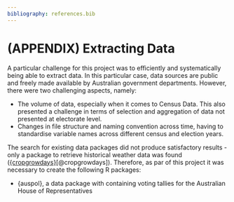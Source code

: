 ```yaml
---
bibliography: references.bib
---
```


# (APPENDIX) Extracting Data

A particular challenge for this project was to efficiently and systematically being able to extract data. In this particular case, data sources are public and freely made available by Australian government departments. However, there were two challenging aspects, namely:

-   The volume of data, especially when it comes to Census Data. This also presented a challenge in terms of selection and aggregation of data not presented at electorate level.
-   Changes in file structure and naming convention across time, having to standardise variable names across different census and election years.

The search for existing data packages did not produce satisfactory results - only a package to retrieve historical weather data was found ([{cropgrowdays}](https://gitlab.com/petebaker/cropgrowdays/)[@cropgrowdays]). Therefore, as par of this project it was necessary to create the following R packages:

-   {auspol}, a data package with containing voting tallies for the Australian House of Representatives
